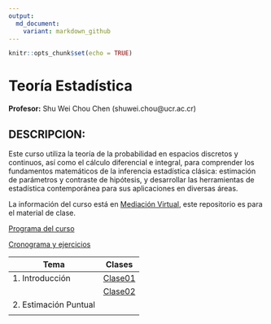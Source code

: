 ```yaml
---
output:
  md_document:
    variant: markdown_github
---
```


```r
knitr::opts_chunk$set(echo = TRUE)
```

# Teoría Estadística

**Profesor:** Shu Wei Chou Chen (shuwei.chou@ucr.ac.cr)


## DESCRIPCION:


Este curso utiliza la teoría de la probabilidad en espacios discretos y continuos, así como el cálculo diferencial e integral, para comprender los fundamentos matemáticos de la inferencia estadística clásica: estimación de parámetros y contraste de hipótesis, y desarrollar las herramientas de estadística contemporánea para sus aplicaciones en diversas áreas. 


La información del curso está en [Mediación Virtual](https://mv1.mediacionvirtual.ucr.ac.cr/course/view.php?id=34897), este repositorio es para el material de clase. 



<a href="Programa-XS3310.pdf">Programa del curso</a>


<a href="https://docs.google.com/spreadsheets/d/1MAGOqFPWk_utN8ucXHEQULb13s6497u2-gBMvLd5IVg/edit?usp=sharing">Cronograma y ejercicios</a>


| Tema            |  Clases                          |
|-----------------|----------------------------------|
| 1. Introducción |  [Clase01](XS3310-I24_01.html)   |       
|                 |  [Clase02](XS3310-I24_02.html)   |   
| 2. Estimación Puntual |                            |       
|                 |                                  |  


